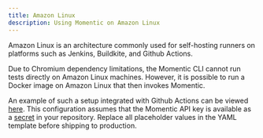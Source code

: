 ```yaml
---
title: Amazon Linux
description: Using Momentic on Amazon Linux
---
```


Amazon Linux is an architecture commonly used for self-hosting runners on platforms such as Jenkins, Buildkite, and Github Actions.

Due to Chromium dependency limitations, the Momentic CLI cannot run tests directly on Amazon Linux machines. However, it is possible to run a Docker image on Amazon Linux that then invokes Momentic.

An example of such a setup integrated with Github Actions can be viewed [here](https://github.com/momentic-ai/momentic-github-actions-demo/blob/main/.github/workflows/test-amazon-linux.yml). This configuration assumes that the Momentic API key is available as a [secret](https://docs.github.com/en/actions/security-guides/using-secrets-in-github-actions) in your repository. Replace all placeholder values in the YAML template before shipping to production.
